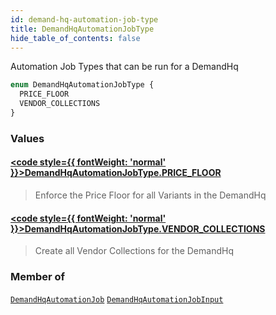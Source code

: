 ```yaml
---
id: demand-hq-automation-job-type
title: DemandHqAutomationJobType
hide_table_of_contents: false
---
```








Automation Job Types that can be run for a DemandHq

```graphql
enum DemandHqAutomationJobType {
  PRICE_FLOOR
  VENDOR_COLLECTIONS
}
```


### Values

#### [<code style={{ fontWeight: 'normal' }}>DemandHqAutomationJobType.<b>PRICE_FLOOR</b></code>](#) 
> Enforce the Price Floor for all Variants in the DemandHq
> 

#### [<code style={{ fontWeight: 'normal' }}>DemandHqAutomationJobType.<b>VENDOR_COLLECTIONS</b></code>](#) 
> Create all Vendor Collections for the DemandHq
> 



### Member of

[`DemandHqAutomationJob`](/demand/api/graphql-admin/reference/objects/demand-hq-automation-job)  <Badge class="secondary" text="object"/><Bullet />[`DemandHqAutomationJobInput`](/demand/api/graphql-admin/reference/inputs/demand-hq-automation-job-input)  <Badge class="secondary" text="input"/>



